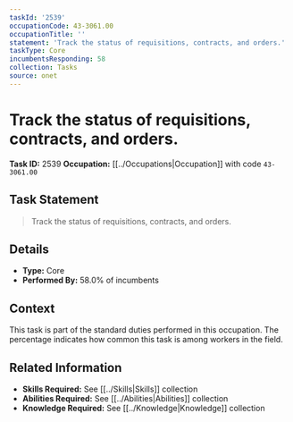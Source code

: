 ```yaml
---
taskId: '2539'
occupationCode: 43-3061.00
occupationTitle: ''
statement: 'Track the status of requisitions, contracts, and orders.'
taskType: Core
incumbentsResponding: 58
collection: Tasks
source: onet
---
```

# Track the status of requisitions, contracts, and orders.

**Task ID:** 2539
**Occupation:** [[../Occupations|Occupation]] with code `43-3061.00`

## Task Statement

> Track the status of requisitions, contracts, and orders.

## Details

- **Type:** Core
- **Performed By:** 58.0% of incumbents

## Context

This task is part of the standard duties performed in this occupation. The percentage indicates how common this task is among workers in the field.

## Related Information

- **Skills Required:** See [[../Skills|Skills]] collection
- **Abilities Required:** See [[../Abilities|Abilities]] collection
- **Knowledge Required:** See [[../Knowledge|Knowledge]] collection
